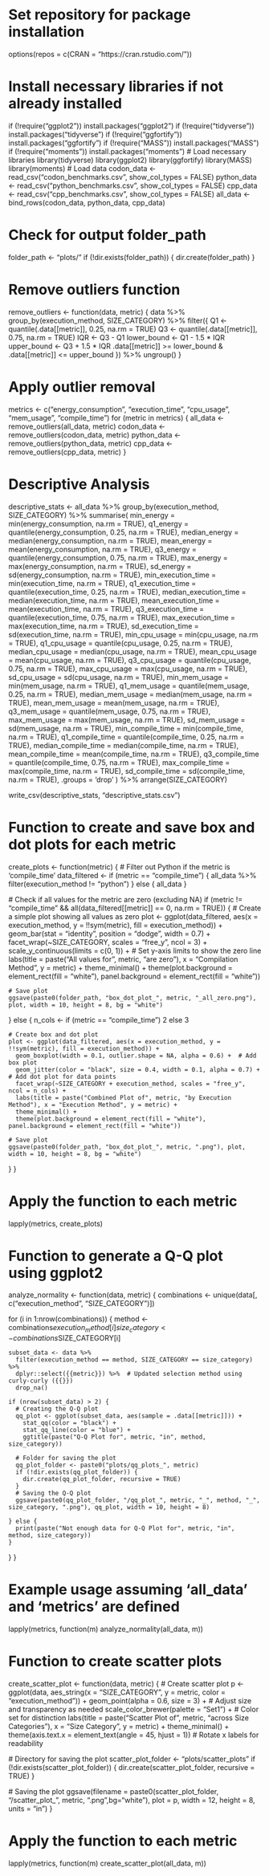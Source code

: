 # Set repository for package installation
options(repos = c(CRAN = "https://cran.rstudio.com/"))

# Install necessary libraries if not already installed
if (!require("ggplot2")) install.packages("ggplot2")
if (!require("tidyverse")) install.packages("tidyverse")
if (!require("ggfortify")) install.packages("ggfortify")
if (!require("MASS")) install.packages("MASS")
if (!require("moments")) install.packages("moments")
# Load necessary libraries
library(tidyverse)
library(ggplot2)
library(ggfortify)
library(MASS)
library(moments)
# Load data
codon_data <- read_csv("codon_benchmarks.csv", show_col_types = FALSE)
python_data <- read_csv("python_benchmarks.csv", show_col_types = FALSE)
cpp_data <- read_csv("cpp_benchmarks.csv", show_col_types = FALSE)
all_data <- bind_rows(codon_data, python_data, cpp_data)

# Check for output folder_path
folder_path <- "plots/"
if (!dir.exists(folder_path)) {
  dir.create(folder_path)
}




# Remove outliers function
remove_outliers <- function(data, metric) {
  data %>%
    group_by(execution_method, SIZE_CATEGORY) %>%
    filter({
      Q1 <- quantile(.data[[metric]], 0.25, na.rm = TRUE)
      Q3 <- quantile(.data[[metric]], 0.75, na.rm = TRUE)
      IQR <- Q3 - Q1
      lower_bound <- Q1 - 1.5 * IQR
      upper_bound <- Q3 + 1.5 * IQR
      .data[[metric]] >= lower_bound & .data[[metric]] <= upper_bound
    }) %>%
    ungroup()
}


# Apply outlier removal
 metrics <- c("energy_consumption", "execution_time", "cpu_usage", "mem_usage", "compile_time")
 for (metric in metrics) {
  all_data <- remove_outliers(all_data, metric)
  codon_data <- remove_outliers(codon_data, metric)
  python_data <- remove_outliers(python_data, metric)
  cpp_data <- remove_outliers(cpp_data, metric)
 }


# Descriptive Analysis
descriptive_stats <- all_data %>%
  group_by(execution_method, SIZE_CATEGORY) %>%
  summarise(
    min_energy = min(energy_consumption, na.rm = TRUE),
    q1_energy = quantile(energy_consumption, 0.25, na.rm = TRUE),
    median_energy = median(energy_consumption, na.rm = TRUE),
    mean_energy = mean(energy_consumption, na.rm = TRUE),
    q3_energy = quantile(energy_consumption, 0.75, na.rm = TRUE),
    max_energy = max(energy_consumption, na.rm = TRUE),
    sd_energy = sd(energy_consumption, na.rm = TRUE),
    min_execution_time = min(execution_time, na.rm = TRUE),
    q1_execution_time = quantile(execution_time, 0.25, na.rm = TRUE),
    median_execution_time = median(execution_time, na.rm = TRUE),
    mean_execution_time = mean(execution_time, na.rm = TRUE),
    q3_execution_time = quantile(execution_time, 0.75, na.rm = TRUE),
    max_execution_time = max(execution_time, na.rm = TRUE),
    sd_execution_time = sd(execution_time, na.rm = TRUE),
    min_cpu_usage = min(cpu_usage, na.rm = TRUE),
    q1_cpu_usage = quantile(cpu_usage, 0.25, na.rm = TRUE),
    median_cpu_usage = median(cpu_usage, na.rm = TRUE),
    mean_cpu_usage = mean(cpu_usage, na.rm = TRUE),
    q3_cpu_usage = quantile(cpu_usage, 0.75, na.rm = TRUE),
    max_cpu_usage = max(cpu_usage, na.rm = TRUE),
    sd_cpu_usage = sd(cpu_usage, na.rm = TRUE),
    min_mem_usage = min(mem_usage, na.rm = TRUE),
    q1_mem_usage = quantile(mem_usage, 0.25, na.rm = TRUE),
    median_mem_usage = median(mem_usage, na.rm = TRUE),
    mean_mem_usage = mean(mem_usage, na.rm = TRUE),
    q3_mem_usage = quantile(mem_usage, 0.75, na.rm = TRUE),
    max_mem_usage = max(mem_usage, na.rm = TRUE),
    sd_mem_usage = sd(mem_usage, na.rm = TRUE),
    min_compile_time = min(compile_time, na.rm = TRUE),
    q1_compile_time = quantile(compile_time, 0.25, na.rm = TRUE),
    median_compile_time = median(compile_time, na.rm = TRUE),
    mean_compile_time = mean(compile_time, na.rm = TRUE),
    q3_compile_time = quantile(compile_time, 0.75, na.rm = TRUE),
    max_compile_time = max(compile_time, na.rm = TRUE),
    sd_compile_time = sd(compile_time, na.rm = TRUE),
    .groups = 'drop'
  ) %>%
  arrange(SIZE_CATEGORY)

write_csv(descriptive_stats, "descriptive_stats.csv")

# Function to create and save box and dot plots for each metric
create_plots <- function(metric) {
  # Filter out Python if the metric is 'compile_time'
  data_filtered <- if (metric == "compile_time") {
    all_data %>% filter(execution_method != "python")
  } else {
    all_data
  }
  
  # Check if all values for the metric are zero (excluding NA)
  if (metric != "compile_time" && all(data_filtered[[metric]] == 0, na.rm = TRUE)) {
    # Create a simple plot showing all values as zero
    plot <- ggplot(data_filtered, aes(x = execution_method, y = !!sym(metric), fill = execution_method)) +
      geom_bar(stat = "identity", position = "dodge", width = 0.7) +
      facet_wrap(~SIZE_CATEGORY, scales = "free_y", ncol = 3) +
      scale_y_continuous(limits = c(0, 1)) +  # Set y-axis limits to show the zero line
      labs(title = paste("All values for", metric, "are zero"), x = "Compilation Method", y = metric) +
      theme_minimal() +
      theme(plot.background = element_rect(fill = "white"), panel.background = element_rect(fill = "white"))

    # Save plot
    ggsave(paste0(folder_path, "box_dot_plot_", metric, "_all_zero.png"), plot, width = 10, height = 8, bg = "white")
  
  } else {
    n_cols <- if (metric == "compile_time") 2 else 3  
    
    # Create box and dot plot
    plot <- ggplot(data_filtered, aes(x = execution_method, y = !!sym(metric), fill = execution_method)) +
      geom_boxplot(width = 0.1, outlier.shape = NA, alpha = 0.6) +  # Add box plot
      geom_jitter(color = "black", size = 0.4, width = 0.1, alpha = 0.7) +  # Add dot plot for data points
      facet_wrap(~SIZE_CATEGORY + execution_method, scales = "free_y", ncol = n_cols) +
      labs(title = paste("Combined Plot of", metric, "by Execution Method"), x = "Execution Method", y = metric) +
      theme_minimal() +
      theme(plot.background = element_rect(fill = "white"), panel.background = element_rect(fill = "white"))

    # Save plot
    ggsave(paste0(folder_path, "box_dot_plot_", metric, ".png"), plot, width = 10, height = 8, bg = "white")
  }
}

# Apply the function to each metric
lapply(metrics, create_plots)


# Function to generate a Q-Q plot using ggplot2
analyze_normality <- function(data, metric) {
  combinations <- unique(data[, c("execution_method", "SIZE_CATEGORY")])

  for (i in 1:nrow(combinations)) {
    method <- combinations$execution_method[i]
    size_category <- combinations$SIZE_CATEGORY[i]

    subset_data <- data %>%
      filter(execution_method == method, SIZE_CATEGORY == size_category) %>%
      dplyr::select({{metric}}) %>%  # Updated selection method using curly-curly ({{}})
      drop_na()

    if (nrow(subset_data) > 2) {
      # Creating the Q-Q plot
      qq_plot <- ggplot(subset_data, aes(sample = .data[[metric]])) +
        stat_qq(color = "black") +
        stat_qq_line(color = "blue") +
        ggtitle(paste("Q-Q Plot for", metric, "in", method, size_category))

      # Folder for saving the plot
      qq_plot_folder <- paste0("plots/qq_plots_", metric)
      if (!dir.exists(qq_plot_folder)) {
        dir.create(qq_plot_folder, recursive = TRUE)
      }
      # Saving the Q-Q plot
      ggsave(paste0(qq_plot_folder, "/qq_plot_", metric, "_", method, "_", size_category, ".png"), qq_plot, width = 10, height = 8)

    } else {
      print(paste("Not enough data for Q-Q Plot for", metric, "in", method, size_category))
    }
  }
}

# Example usage assuming 'all_data' and 'metrics' are defined
lapply(metrics, function(m) analyze_normality(all_data, m))

# Function to create scatter plots
create_scatter_plot <- function(data, metric) {
  # Create scatter plot
  p <- ggplot(data, aes_string(x = "SIZE_CATEGORY", y = metric, color = "execution_method")) +
    geom_point(alpha = 0.6, size = 3) +  # Adjust size and transparency as needed
    scale_color_brewer(palette = "Set1") +  # Color set for distinction
    labs(title = paste("Scatter Plot of", metric, "across Size Categories"),
         x = "Size Category", y = metric) +
    theme_minimal() +
    theme(axis.text.x = element_text(angle = 45, hjust = 1))  # Rotate x labels for readability

  # Directory for saving the plot
  scatter_plot_folder <- "plots/scatter_plots"
  if (!dir.exists(scatter_plot_folder)) {
    dir.create(scatter_plot_folder, recursive = TRUE)
  }
  
  # Saving the plot
  ggsave(filename = paste0(scatter_plot_folder, "/scatter_plot_", metric, ".png",bg="white"), plot = p, width = 12, height = 8, units = "in")
}

# Apply the function to each metric
lapply(metrics, function(m) create_scatter_plot(all_data, m))